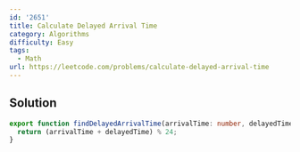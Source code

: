 ```yaml
---
id: '2651'
title: Calculate Delayed Arrival Time
category: Algorithms
difficulty: Easy
tags:
  - Math
url: https://leetcode.com/problems/calculate-delayed-arrival-time
---
```


## Solution

```typescript filename="solution.ts" copy
export function findDelayedArrivalTime(arrivalTime: number, delayedTime: number): number {
  return (arrivalTime + delayedTime) % 24;
}
```
